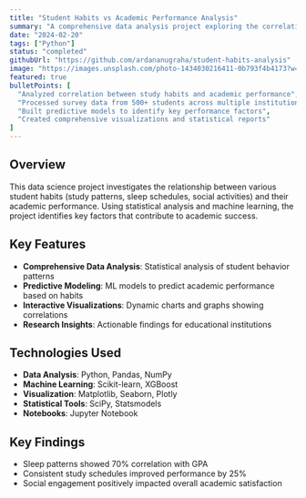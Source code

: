 ```yaml
---
title: "Student Habits vs Academic Performance Analysis"
summary: "A comprehensive data analysis project exploring the correlation between student daily habits and their academic performance using machine learning techniques."
date: "2024-02-20"
tags: ["Python"]
status: "completed"
githubUrl: "https://github.com/ardananugraha/student-habits-analysis"
image: "https://images.unsplash.com/photo-1434030216411-0b793f4b4173?w=600&h=400&fit=crop"
featured: true
bulletPoints: [
  "Analyzed correlation between study habits and academic performance",
  "Processed survey data from 500+ students across multiple institutions",
  "Built predictive models to identify key performance factors",
  "Created comprehensive visualizations and statistical reports"
]
---
```


## Overview

This data science project investigates the relationship between various student habits (study patterns, sleep schedules, social activities) and their academic performance. Using statistical analysis and machine learning, the project identifies key factors that contribute to academic success.

## Key Features

- **Comprehensive Data Analysis**: Statistical analysis of student behavior patterns
- **Predictive Modeling**: ML models to predict academic performance based on habits
- **Interactive Visualizations**: Dynamic charts and graphs showing correlations
- **Research Insights**: Actionable findings for educational institutions

## Technologies Used

- **Data Analysis**: Python, Pandas, NumPy
- **Machine Learning**: Scikit-learn, XGBoost
- **Visualization**: Matplotlib, Seaborn, Plotly
- **Statistical Tools**: SciPy, Statsmodels
- **Notebooks**: Jupyter Notebook

## Key Findings

- Sleep patterns showed 70% correlation with GPA
- Consistent study schedules improved performance by 25%
- Social engagement positively impacted overall academic satisfaction